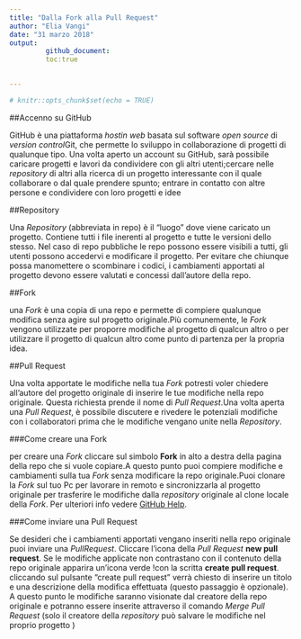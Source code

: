 ---
title: "Dalla Fork alla Pull Request"
author: "Elia Vangi"
date: "31 marzo 2018"
output:
         github_document:
         toc:true

         
---
```{r setup, include=FALSE}
# knitr::opts_chunk$set(echo = TRUE)
```
##Accenno su GitHub

GitHub è una piattaforma *hostin web* basata sul software *open source* di *version control*Git, che permette lo sviluppo in collaborazione di progetti di qualunque tipo.
Una volta aperto un account su GitHub, sarà possibile caricare progetti e lavori da condividere con gli altri utenti;cercare nelle *repository* di altri alla ricerca di un progetto interessante con il quale collaborare o dal quale prendere spunto; entrare in contatto con altre persone e condividere con loro progetti e idee

##Repository

Una *Repository* (abbreviata in repo) è il "luogo" dove viene caricato un progetto. Contiene tutti i file inerenti al progetto e tutte le versioni dello stesso. Nel caso di repo pubbliche le repo possono essere visibili a tutti, gli utenti possono accedervi e modificare il progetto. Per evitare che chiunque possa manomettere o scombinare i codici, i cambiamenti apportati al progetto devono essere valutati e concessi dall'autore della repo.

##Fork

una *Fork* è una copia di una repo e permette di compiere qualunque modifica senza agire sul progetto originale.Più comunemente, le *Fork* vengono utilizzate per proporre modifiche al progetto di qualcun altro o per utilizzare il progetto di qualcun altro come punto di partenza per la propria idea.

##Pull Request

Una volta apportate le modifiche nella tua *Fork* potresti voler chiedere all'autore del progetto originale di inserire le tue modifiche nella repo originale. Questa richiesta prende il nome di *Pull Request*.Una volta aperta una *Pull Request*, è possibile discutere e rivedere le potenziali modifiche con i collaboratori prima che le modifiche vengano unite nella *Repository*.

###Come creare una Fork

per creare una *Fork* cliccare sul simbolo **Fork** in alto a destra della pagina della repo che si vuole copiare.A questo punto puoi compiere modifiche e cambiamenti sulla tua *Fork* senza modificare la repo originale.Puoi clonare la *Fork* sul tuo Pc per lavorare in remoto e sincronizzarla al progetto originale per trasferire le modifiche dalla *repository* originale al clone locale della *Fork*. Per ulteriori info vedere [GitHub Help](https://help.github.com/articles/fork-a-repo/). 

###Come inviare una Pull Request

Se desideri che i cambiamenti apportati vengano inseriti nella repo originale puoi inviare una *PullRequest*. Cliccare l'icona della *Pull Request* **new pull request**. Se le modifiche applicate non contrastano con il contenuto della repo originale apparira un'icona verde !con la scritta **create pull request**. cliccando sul pulsante "create pull request" verrà chiesto di inserire un titolo  e una descrizione della modifica effettuata (questo passaggio è opzionale). 
A questo punto le modifiche saranno visionate dal creatore della repo originale e potranno essere inserite attraverso il comando *Merge Pull Request* (solo il creatore della *repository* può salvare le modifiche nel proprio progetto )
